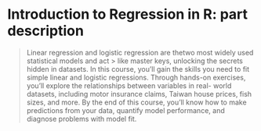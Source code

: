 # Introduction to Regression in R: part description {.unnumbered}
> Linear regression and logistic regression are 
thetwo most widely used statistical models and act > 
like master keys, unlocking the secrets hidden in 
datasets. In this course, you’ll gain the skills 
you need to fit simple linear and logistic 
regressions.  Through hands-on exercises, you’ll 
explore the relationships between variables in real-
world  datasets, including motor insurance claims, 
Taiwan house prices, fish sizes, and more. By the end 
of this course, you’ll know how to make predictions 
from your data, quantify model performance, and 
diagnose problems with model fit.